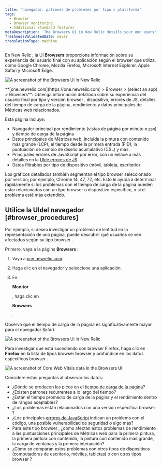 ```yaml
---
title: 'navegador: patrones de problemas por tipo o plataforma'
tags:
  - Browser
  - Browser monitoring
  - Additional standard features
metaDescription: 'The Browsers UI in New Relic details your end users'' experience with your app by type (Chrome, Edge, Safari, etc.) and platform (mobile, tablet, desktop).'
freshnessValidatedDate: never
translationType: machine
---
```





En New Relic <InlinePopover type="browser"/>, la UI <DoNotTranslate>**Browsers**</DoNotTranslate> proporciona información sobre su experiencia del usuario final con su aplicación según el browser que utiliza, como Google Chrome, Mozilla Firefox, Microsoft Internet Explorer, Apple Safari y Microsoft Edge.

<img
  title="Browsers UI"
  alt="A screenshot of the Browsers UI in New Relic"
  src={browserBrowsersUi}
/>

<figcaption>
  <DoNotTranslate>**[one.newrelic.com](https://one.newrelic.com) > Browser > (select an app) > Browsers**</DoNotTranslate>: Obtenga información detallada sobre su experiencia del usuario final por tipo y versión browser , dispositivo, errores de JS, detalles del tiempo de carga de la página, rendimiento y datos principales de Métricas web relacionados.
</figcaption>

Esta página incluye:

* Navegador principal por rendimiento (vistas de página por minuto o `ppm`) y tiempo de carga de la página
* Datos principales de Métricas web, incluida la pintura con contenido más grande (LCP), el tiempo desde la primera entrada (FID), la puntuación de cambio de diseño acumulativo (CSL) y más.
* Principales errores de JavaScript por error, con un enlace a más detalles en la [UIde errores de JS](/docs/browser/new-relic-browser/browser-pro-features/javascript-errors-page-detect-analyze-errors/)
* Datos filtrables por tipo de dispositivo (móvil, tableta, escritorio)

Los gráficos detallados también segmentan el tipo browser seleccionado por versión; por ejemplo, Chrome 14, 47, 72, etc. Esto le ayuda a determinar rápidamente si los problemas con el tiempo de carga de la página pueden estar relacionados con un tipo browser o dispositivo específico, o si el problema está más extendido.

## Utilice la UIdel navegador [#browser_procedures]

Por ejemplo, si desea investigar un problema de lentitud en la representación de una página, puede descubrir qué usuarios se ven afectados según su tipo browser .

Primero, vaya a la página <DoNotTranslate>**Browsers**</DoNotTranslate> :

1. Vaya a [one.newrelic.com](https://one.newrelic.com).

2. Haga clic en el navegador y seleccione una aplicación.

3. En

   <DoNotTranslate>**Monitor**</DoNotTranslate>

   , haga clic en

   <DoNotTranslate>**Browsers**</DoNotTranslate>

   .

Observa que el tiempo de carga de la página es significativamente mayor para el navegador Safari.

<img
  title="Browsers UI"
  alt="A screenshot of the Browsers UI in New Relic"
  src={browserBrowserLoadTime}
/>

Para investigar qué está sucediendo con browser Firefox, haga clic en <DoNotTranslate>**Firefox**</DoNotTranslate> en la lista de tipos browser browser y profundice en los datos específicos browser .

<img
  title="Core Web Vitals data in the Browsers UI"
  alt="A screenshot of Core Web Vitals data in the Browsers UI"
  src={browserChromeExample}
/>

Considere estas preguntas al observar los datos:

* ¿Dónde se producen los picos en el [tiempo de carga de la página](/docs/browser/new-relic-browser/page-load-timing-resources/page-load-timing-process)?
* ¿Existen patrones recurrentes a lo largo del tiempo?
* ¿Están el tiempo promedio de carga de la página y el rendimiento dentro de rangos aceptables?
* ¿Los problemas están relacionados con una versión específica browser ?
* ¿Los principales [errores de JavaScript](/docs/browser/new-relic-browser/browser-pro-features/javascript-errors-page-detect-analyze-errors/) indican un problema con el código, una posible vulnerabilidad de seguridad o algo más?
* Para este tipo browser , ¿cómo afectan estos problemas de rendimiento a las puntuaciones principales de Métricas web para la primera pintura, la primera pintura con contenido, la pintura con contenido más grande, la carga de ventanas y la primera interacción?
* ¿Cómo se comparan estos problemas con otros tipos de dispositivos (computadoras de escritorio, móviles, tabletas) o con otros tipos browser ?